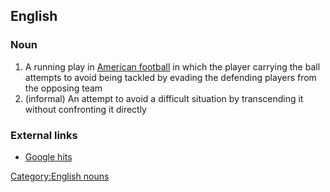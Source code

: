 ==English==
===Noun===
{{en-noun|sg=[[end]] [[run]]}}

# A running play in [[American football]] in which the player carrying the ball attempts to avoid being tackled by evading the defending players from the opposing team
# (informal) An attempt to avoid a difficult situation by transcending it without confronting it directly

===External links===
*[http://www.google.com/search?hl=en&q=%22an+end+run+around%22&btnG=Search Google hits]

[[Category:English nouns]]
